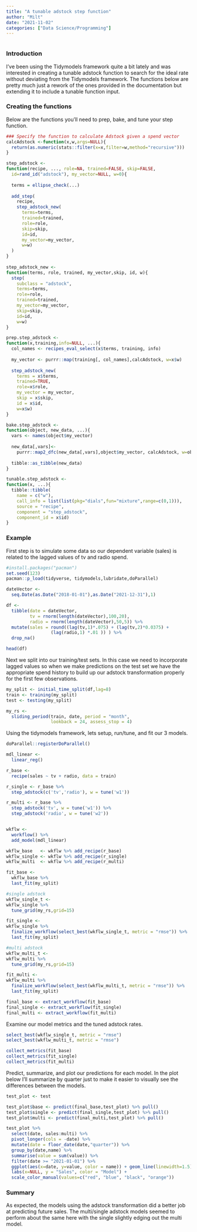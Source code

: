 ```yaml
---
title: "A tunable adstock step function"
author: "Milt"
date: "2021-11-02"
categories: ["Data Science/Programming"]
---
```


```r

```

### Introduction

I've been using the Tidymodels framework quite a bit lately and was interested in creating a tunable adstock function to search for the ideal rate without deviating from the Tidymodels framework. The functions below are pretty much just a rework of the ones provided in the documentation but extending it to include a tunable function input.

### Creating the functions

Below are the functions you'll need to prep, bake, and tune your step function.

```r
### Specify the function to calculate Adstock given a spend vector
calcAdstock <-function(x,w,args=NULL){
  return(as.numeric(stats::filter(x=x,filter=w,method="recursive")))
}

step_adstock <- 
function(recipe, ..., role=NA, trained=FALSE, skip=FALSE, 
  id=rand_id("adstock"), my_vector=NULL, w=0){
  
  terms = ellipse_check(...)
  
  add_step(
    recipe,
    step_adstock_new(
      terms=terms,
      trained=trained,
      role=role,
      skip=skip,
      id=id,
      my_vector=my_vector,
      w=w)
  )
}
                         
step_adstock_new <- 
function(terms, role, trained, my_vector,skip, id, w){
  step(
    subclass = "adstock",
    terms=terms,
    role=role,
    trained=trained,
    my_vector=my_vector,
    skip=skip,
    id=id,
    w=w)
}    

prep.step_adstock <- 
function(x,training,info=NULL, ...){
  col_names <- recipes_eval_select(x$terms, training, info)
  
  my_vector <- purrr::map(training[, col_names],calcAdstock, w=x$w)
  
  step_adstock_new(
    terms = x$terms,
    trained=TRUE,
    role=x$role,
    my_vector = my_vector,
    skip = x$skip,
    id = x$id,
    w=x$w)
}

bake.step_adstock <- 
function(object, new_data, ...){
  vars <- names(object$my_vector)
  
  new_data[,vars]<- 
    purrr::map2_dfc(new_data[,vars],object$my_vector, calcAdstock, w=object$w)
  
  tibble::as_tibble(new_data)
}

tunable.step_adstock <- 
function(x, ...){
  tibble::tibble(
    name = c("w"),
    call_info = list(list(pkg="dials",fun="mixture",range=c(0,1))),
    source = "recipe",
    component = "step_adstock",
    component_id = x$id)
}
```

### Example

First step is to simulate some data so our dependent variable (sales) is related to the lagged values of tv and radio spend.

```r
#install.packages("pacman")
set.seed(123)
pacman::p_load(tidyverse, tidymodels,lubridate,doParallel)

dateVector <- 
  seq.Date(as.Date("2018-01-01"),as.Date("2021-12-31"),1)

df <- 
  tibble(date = dateVector, 
         tv = rnorm(length(dateVector),100,20), 
         radio = rnorm(length(dateVector),50,5)) %>%
  mutate(sales = round((lag(tv,1)*.075) + (lag(tv,2)*0.0375) + 
                 (lag(radio,1) *.01 )) ) %>%
  drop_na()

head(df)

```

Next we split into our training/test sets. In this case we need to incorporate lagged values so when we make predictions on the test set we have the appropriate spend history to build up our adstock transformation properly for the first few observations.

```r
my_split <- initial_time_split(df,lag=8)
train <- training(my_split)
test <- testing(my_split)

my_rs <- 
  sliding_period(train, date, period = "month", 
                 lookback = 24, assess_stop = 4)
```

Using the tidymodels framework, lets setup, run/tune, and fit our 3 models.

```r
doParallel::registerDoParallel()

mdl_linear <- 
  linear_reg() 

r_base <- 
  recipe(sales ~ tv + radio, data = train) 

r_single <- r_base %>%
  step_adstock(c('tv','radio'), w = tune('w1')) 

r_multi <- r_base %>%
  step_adstock('tv', w = tune('w1')) %>%
  step_adstock('radio', w = tune('w2')) 


wkflw <-
  workflow() %>%
  add_model(mdl_linear)

wkflw_base   <- wkflw %>% add_recipe(r_base)
wkflw_single <- wkflw %>% add_recipe(r_single)
wkflw_multi  <- wkflw %>% add_recipe(r_multi)

fit_base <- 
  wkflw_base %>%
  last_fit(my_split)

#single adstock 
wkflw_single_t <- 
wkflw_single %>%
  tune_grid(my_rs,grid=15)

fit_single <- 
wkflw_single %>%
  finalize_workflow(select_best(wkflw_single_t, metric = "rmse")) %>%
  last_fit(my_split) 

#multi adstock 
wkflw_multi_t <- 
wkflw_multi %>%
  tune_grid(my_rs,grid=15)

fit_multi <- 
wkflw_multi %>%
  finalize_workflow(select_best(wkflw_multi_t, metric = "rmse")) %>%
  last_fit(my_split) 

final_base <- extract_workflow(fit_base)
final_single <- extract_workflow(fit_single)
final_multi <- extract_workflow(fit_multi)
```

Examine our model metrics and the tuned adstock rates.

```r
select_best(wkflw_single_t, metric = "rmse")
select_best(wkflw_multi_t, metric = "rmse")

collect_metrics(fit_base)
collect_metrics(fit_single)
collect_metrics(fit_multi)

```

Predict, summarize, and plot our predictions for each model. In the plot below I'll summarize by quarter just to make it easier to visually see the differences between the models.

```r
test_plot <- test

test_plot$base <- predict(final_base,test_plot) %>% pull()
test_plot$single <- predict(final_single,test_plot) %>% pull()
test_plot$multi <- predict(final_multi,test_plot) %>% pull()

test_plot %>%
  select(date, sales:multi) %>%
  pivot_longer(cols = -date) %>%
  mutate(date = floor_date(date,"quarter")) %>%
  group_by(date,name) %>%
  summarise(value = sum(value)) %>%
  filter(date >= "2021-01-01") %>%
  ggplot(aes(x=date, y=value, color = name)) + geom_line(linewidth=1.5) +
  labs(x=NULL, y = "Sales", color = "Model") + 
  scale_color_manual(values=c("red", "blue", "black", "orange"))

```

### Summary

As expected, the models using the adstock transformation did a better job at predicting future sales. The multi/single adstock models seemed to perform about the same here with the single slightly edging out the multi model.
